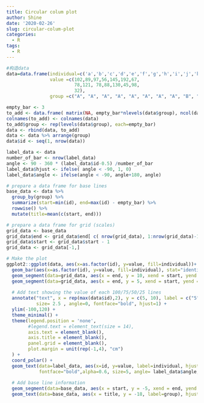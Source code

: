 ```yaml
---
title: Circular colum plot
author: Shine
date: '2020-02-26'
slug: circular-colum-plot
categories:
  - R
tags:
  - R
---
```

```r
#构造data
data=data.frame(individual=c('a','b','c','d','e','f','g','h','i','j','k','l','m','n','o'),
                value =c(102,89,97,56,145,192,67,
                         78,121, 78,88,130,45,98,
                         32),
                group =c("A", "A", "A", "A", "A", "A", "A", "A", "B", "B", "B", "C", "C", "C", "C"))

empty_bar <- 3
to_add <- data.frame( matrix(NA, empty_bar*nlevels(data$group), ncol(data)) )
colnames(to_add) <- colnames(data)
to_add$group <- rep(levels(data$group), each=empty_bar)
data <- rbind(data, to_add)
data <- data %>% arrange(group)
data$id <- seq(1, nrow(data))

label_data <- data
number_of_bar <- nrow(label_data)
angle <- 90 - 360 * (label_data$id-0.5) /number_of_bar     
label_data$hjust <- ifelse( angle < -90, 1, 0)
label_data$angle <- ifelse(angle < -90, angle+180, angle)

# prepare a data frame for base lines
base_data <- data %>%
  group_by(group) %>%
  summarize(start=min(id), end=max(id) - empty_bar) %>%
  rowwise() %>%
  mutate(title=mean(c(start, end)))

# prepare a data frame for grid (scales)
grid_data <- base_data
grid_data$end <- grid_data$end[ c( nrow(grid_data), 1:nrow(grid_data)-1)] + 1
grid_data$start <- grid_data$start - 1
grid_data <- grid_data[-1,]

# Make the plot
ggplot2::ggplot(data, aes(x=as.factor(id), y=value, fill=individual))+   
  geom_bar(aes(x=as.factor(id), y=value, fill=individual), stat="identity")+
  geom_segment(data=grid_data, aes(x = end, y = 10, xend = start, yend = 10), colour = "grey", alpha=1, size=0.3 , inherit.aes = FALSE ) +
  geom_segment(data=grid_data, aes(x = end, y = 5, xend = start, yend = 5), colour = "grey", alpha=1, size=0.3 , inherit.aes = FALSE ) +
  
  # Add text showing the value of each 100/75/50/25 lines
  annotate("text", x = rep(max(data$id),2), y = c(5, 10), label = c("5", "10") ,color="grey",
           size= 2.5 , angle=0, fontface="bold", hjust=1) +
  ylim(-100,120) +
  theme_minimal() +
  theme(legend.position = 'none',
        #legend.text = element_text(size = 14),
        axis.text = element_blank(),
        axis.title = element_blank(),
        panel.grid = element_blank(),
        plot.margin = unit(rep(-1,4), "cm")
  ) +
  coord_polar() +
  geom_text(data=label_data, aes(x=id, y=value, label=individual, hjust=hjust), color="black",
            fontface="bold",alpha=0.6, size=5, angle= label_data$angle, inherit.aes = FALSE ) +
  
  # Add base line information
  geom_segment(data=base_data, aes(x = start, y = -5, xend = end, yend = -5), colour = "black", alpha=0.8, size=0.6 , inherit.aes = FALSE )  +
  geom_text(data=base_data, aes(x = title, y = -18, label=group), hjust=c(1,1,0), colour = "black", alpha=0.8, size=4, fontface="bold", inherit.aes = FALSE)
```